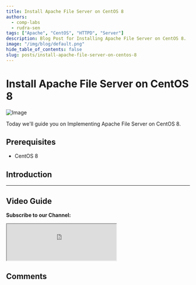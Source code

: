 ```yaml
---
title: Install Apache File Server on CentOS 8
authors:
  - comp-labs
  - rudra-sen
tags: ["Apache", "CentOS", "HTTPD", "Server"]
description: Blog Post for Installing Apache File Server on CentOS 8.
image: "/img/blog/default.png"
hide_table_of_contents: false
slug: posts/install-apache-file-server-on-centos-8
---
```



# Install Apache File Server on CentOS 8

![Image](/img/blog/default.png)

Today we'll guide you on Implementing Apache File Server on CentOS 8.

<!-- truncate -->

## Prerequisites

- CentOS 8

## Introduction

---

## Video Guide

**Subscribe to our Channel:**

<iframe
  src="https://complabs.in/html/subscribe.html"
  title="Subscribe Comp Labs"
  height="100"
></iframe>

## Comments

<Giscus
  id="comments"
  repo="Comp-Labs/comp-labs-website"
  repo-id="R_kgDOGaLmeA"
  category="General"
  category-id="DIC_kwDOGaLmeM4CBAA6"
  mapping="title"
  term="Comments"
  reactions-enabled="1"
  emit-metadata="0"
  input-position="top"
  theme="preferred_color_scheme"
  lang="en"
/>

